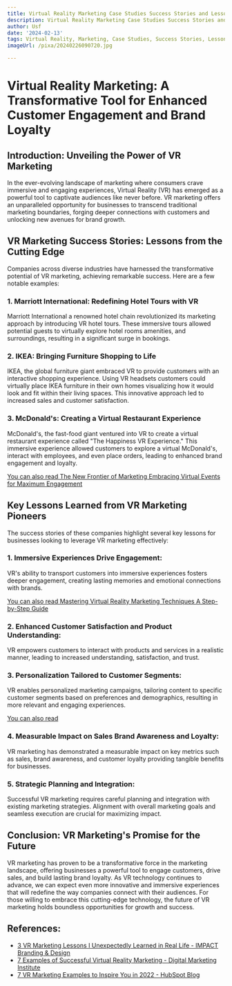 ```yaml
---
title: Virtual Reality Marketing Case Studies Success Stories and Lessons Learned
description: Virtual Reality Marketing Case Studies Success Stories and Lessons Learned
author: Usf
date: '2024-02-13'
tags: Virtual Reality, Marketing, Case Studies, Success Stories, Lessons Learned
imageUrl: /pixa/20240226090720.jpg

---
```

# Virtual Reality Marketing: A Transformative Tool for Enhanced  Customer Engagement and Brand Loyalty

## Introduction: Unveiling the Power of VR  Marketing

In the ever-evolving landscape of marketing where consumers crave immersive  and engaging experiences, Virtual Reality (VR) has emerged as a powerful tool to captivate audiences like never before. VR marketing offers an  unparalleled opportunity for  businesses to transcend traditional  marketing boundaries, forging deeper  connections with customers and unlocking new avenues for brand growth.

## VR Marketing  Success Stories: Lessons from the Cutting Edge

Companies across  diverse industries have harnessed the transformative  potential of VR marketing, achieving remarkable success. Here are  a few notable examples:

### 1. Marriott International: Redefining Hotel Tours with VR

Marriott International a renowned hotel  chain revolutionized its marketing approach by introducing VR hotel tours. These immersive tours allowed potential guests to virtually explore hotel rooms amenities, and surroundings, resulting in a significant surge in bookings.

### 2. IKEA: Bringing Furniture Shopping to Life

IKEA,  the global furniture giant embraced VR to provide customers with an interactive  shopping experience. Using VR headsets customers could virtually place IKEA furniture in their own homes visualizing how it  would look and fit within their living spaces. This innovative approach led  to increased  sales and customer satisfaction.

### 3. McDonald's: Creating a Virtual Restaurant  Experience

McDonald's, the fast-food giant ventured into VR to create a virtual restaurant experience called "The  Happiness VR Experience." This immersive experience allowed customers to explore a virtual McDonald's, interact with employees, and even place orders, leading to enhanced brand engagement and loyalty.

[You can also read The New Frontier of Marketing  Embracing Virtual Events for Maximum Engagement](The%20New%20Frontier%20of%20Marketing%20Embracing%20Virtual%20Events%20for%20Maximum%20Engagement)


## Key Lessons Learned from VR Marketing Pioneers

The  success stories of these companies highlight several key lessons for  businesses looking to  leverage  VR marketing effectively:

### 1. Immersive  Experiences Drive  Engagement:

VR's ability to  transport customers into immersive experiences fosters deeper engagement, creating  lasting memories and emotional connections with brands.

[You  can  also read Mastering Virtual Reality Marketing Techniques A Step-by-Step Guide](Mastering%20Virtual%20Reality%20Marketing%20Techniques%20A%20Step-by-Step%20Guide)


### 2. Enhanced Customer Satisfaction  and Product Understanding:

VR empowers customers to  interact  with products and services in a realistic manner, leading to increased understanding, satisfaction, and  trust.

###  3. Personalization Tailored to Customer Segments:

VR enables personalized marketing campaigns, tailoring content to specific customer segments based on preferences and demographics, resulting in more  relevant and  engaging  experiences.

[You can  also read ]()


### 4.  Measurable Impact on Sales Brand Awareness and Loyalty:

VR marketing  has demonstrated a  measurable impact on key metrics such as sales, brand awareness, and customer loyalty providing tangible benefits for businesses.

### 5. Strategic Planning and Integration:

Successful VR marketing  requires careful  planning and  integration  with existing marketing strategies. Alignment with overall  marketing goals and seamless execution are crucial for maximizing impact.

## Conclusion:  VR Marketing's Promise for the Future

VR marketing has proven to be a transformative force in the marketing landscape, offering businesses a powerful tool to engage customers, drive sales, and build lasting brand loyalty. As VR technology continues to advance, we can expect even more innovative and immersive experiences  that will redefine the way companies connect with their audiences. For those willing  to embrace this  cutting-edge technology, the future of VR marketing holds boundless opportunities for growth and success.

## References:
- [3 VR Marketing Lessons I Unexpectedly Learned in Real Life - IMPACT Branding & Design](https://www.impactplus.com/blog/vr-marketing-lessons)
- [7 Examples of Successful Virtual Reality Marketing - Digital Marketing Institute](https://digitalmarketinginstitute.com/blog/7-examples-of-successful-virtual-reality-marketing)
- [7 VR Marketing Examples to Inspire You in 2022 - HubSpot Blog](https://blog.hubspot.com/marketing/vr-marketing-examples)

